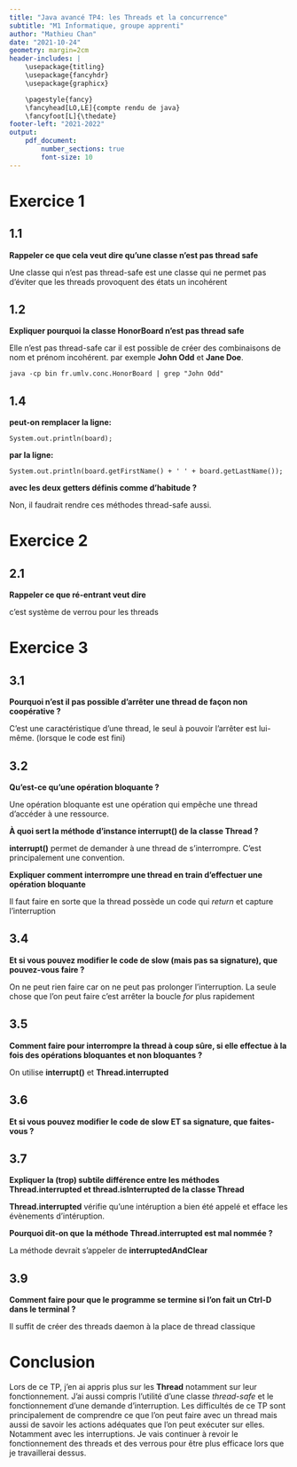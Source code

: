 ```yaml
---
title: "Java avancé TP4: les Threads et la concurrence"
subtitle: "M1 Informatique, groupe apprenti"
author: "Mathieu Chan"
date: "2021-10-24"
geometry: margin=2cm
header-includes: |
	\usepackage{titling}
	\usepackage{fancyhdr}
	\usepackage{graphicx}

	\pagestyle{fancy}
	\fancyhead[LO,LE]{compte rendu de java}
	\fancyfoot[L]{\thedate}
footer-left: "2021-2022"
output:
    pdf_document:
        number_sections: true
		font-size: 10
---
```


\pagebreak

# Exercice 1

## 1.1

__Rappeler ce que cela veut dire qu'une classe n'est pas thread safe__

Une classe qui n'est pas thread-safe est une classe qui ne permet pas d'éviter
que les threads provoquent des états un incohérent

## 1.2

__Expliquer pourquoi la classe HonorBoard n'est pas thread safe__

Elle n'est pas thread-safe car il est possible de créer des combinaisons de nom
et prénom incohérent. par exemple __John Odd__ et __Jane Doe__.

`java -cp bin fr.umlv.conc.HonorBoard | grep "John Odd"`

## 1.4

__peut-on remplacer la ligne:__

`System.out.println(board);`

__par la ligne:__

`System.out.println(board.getFirstName() + ' ' + board.getLastName());`

__avec les deux getters définis comme d'habitude ?__

Non, il faudrait rendre ces méthodes thread-safe aussi.

# Exercice 2

## 2.1

__Rappeler ce que ré-entrant veut dire__

c'est système de verrou pour les threads

# Exercice 3

## 3.1

__Pourquoi n'est il pas possible d’arrêter une thread de façon non coopérative ?__

C'est une caractéristique d'une thread, le seul à pouvoir l'arrêter est
lui-même. (lorsque le code est fini)

## 3.2

__Qu'est-ce qu'une opération bloquante ?__

Une opération bloquante est une opération qui empêche une thread d'accéder à une
ressource.

__À quoi sert la méthode d'instance interrupt() de la classe Thread ?__

__interrupt()__ permet de demander à une thread de s'interrompre.
C'est principalement une convention.

__Expliquer comment interrompre une thread en train d'effectuer une opération
bloquante__

Il faut faire en sorte que la thread possède un code qui _return_ et capture
l'interruption

## 3.4

__Et si vous pouvez modifier le code de slow (mais pas sa signature), que
pouvez-vous faire ?__

On ne peut rien faire car on ne peut pas prolonger l'interruption.
La seule chose que l'on peut faire c'est arrêter la boucle _for_ plus rapidement

## 3.5

__Comment faire pour interrompre la thread à coup sûre, si elle effectue à la
fois des opérations bloquantes et non bloquantes ?__

On utilise __interrupt()__ et __Thread.interrupted__

## 3.6

__Et si vous pouvez modifier le code de slow ET sa signature, que faites-vous ?__

## 3.7

__Expliquer la (trop) subtile différence entre les méthodes Thread.interrupted
et thread.isInterrupted de la classe Thread__

__Thread.interrupted__ vérifie qu'une intéruption a bien été appelé et efface
les évènements d'intéruption.

__Pourquoi dit-on que la méthode Thread.interrupted est mal nommée ?__

La méthode devrait s'appeler de __interruptedAndClear__

## 3.9

__Comment faire pour que le programme se termine si l'on fait un Ctrl-D dans le terminal ?__

Il suffit de créer des threads daemon à la place de thread classique

# Conclusion

Lors de ce TP, j'en ai appris plus sur les __Thread__ notamment sur leur
fonctionnement.
J'ai aussi compris l'utilité d'une classe _thread-safe_ et le fonctionnement
d'une demande d'interruption.
Les difficultés de ce TP sont principalement de comprendre ce que l'on peut
faire avec un thread mais aussi de savoir les actions adéquates que l'on peut
exécuter sur elles. Notamment avec les interruptions.
Je vais continuer à revoir le fonctionnement des threads et des verrous pour
être plus efficace lors que je travaillerai dessus.

